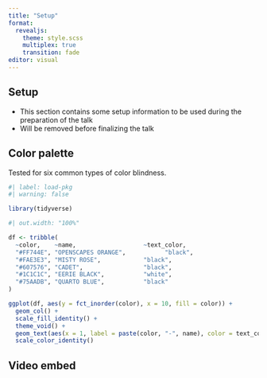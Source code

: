 ```yaml
---
title: "Setup"
format: 
  revealjs: 
    theme: style.scss
    multiplex: true
    transition: fade
editor: visual
---
```


## Setup

-   This section contains some setup information to be used during the preparation of the talk
-   Will be removed before finalizing the talk

## Color palette

Tested for six common types of color blindness.

```r
#| label: load-pkg
#| warning: false

library(tidyverse)
```

```r
#| out.width: "100%"

df <- tribble(
  ~color,    ~name,                   ~text_color, 
  "#FF744E", "OPENSCAPES ORANGE",           "black",
  "#FAE3E3", "MISTY ROSE",            "black",
  "#607576", "CADET",                 "black",
  "#1C1C1C", "EERIE BLACK",           "white",
  "#75AADB", "QUARTO BLUE",           "black"
)

ggplot(df, aes(y = fct_inorder(color), x = 10, fill = color)) +
  geom_col() +
  scale_fill_identity() +
  theme_void() +
  geom_text(aes(x = 1, label = paste(color, "-", name), color = text_color), hjust = 0, fontface = "bold") +
  scale_color_identity()
```

## Video embed {background-video="test-video.mp4" background-video-loop="true" background-video-muted="true"}
